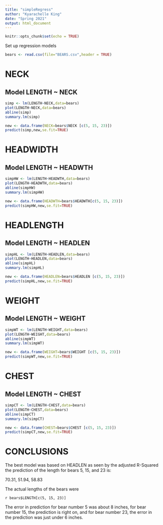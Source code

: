 ```yaml
---
title: "simpleRegress"
author: "Kyarachelle King"
date: "Spring 2021"
output: html_document
---
```


```r
knitr::opts_chunk$set(echo = TRUE)
```

Set up regression models

```r
bears <- read.csv(file="BEARS.csv",header = TRUE)
```

# NECK
## Model LENGTH ~ NECK    

```r
simp <- lm(LENGTH~NECK,data=bears)
plot(LENGTH~NECK,data=bears)
abline(simp)
summary.lm(simp)
```

```r
new <- data.frame(NECK=bears$NECK [c(5, 15, 23)])
predict(simp,new,se.fit=TRUE)
```

# HEADWIDTH
## Model LENGTH ~ HEADWTH

```r
simpHW <- lm(LENGTH~HEADWTH,data=bears)
plot(LENGTH~HEADWTH,data=bears)
abline(simpHW)
summary.lm(simpHW)
```

```r
new <- data.frame(HEADWTH=bears$HEADWTH[c(5, 15, 23)])
predict(simpHW,new,se.fit=TRUE)
```

# HEADLENGTH
## Model LENGTH ~ HEADLEN

```r
simpHL <- lm(LENGTH~HEADLEN,data=bears)
plot(LENGTH~HEADLEN,data=bears)
abline(simpHL)
summary.lm(simpHL)
```

```r
new <- data.frame(HEADLEN=bears$HEADLEN [c(5, 15, 23)])
predict(simpHL,new,se.fit=TRUE)
```

# WEIGHT
## Model LENGTH ~ WEIGHT

```r
simpWT <- lm(LENGTH~WEIGHT,data=bears)
plot(LENGTH~WEIGHT,data=bears)
abline(simpWT)
summary.lm(simpWT)
```

```r
new <- data.frame(WEIGHT=bears$WEIGHT [c(5, 15, 23)])
predict(simpWT,new,se.fit=TRUE)
```

# CHEST
##  Model LENGTH ~ CHEST

```r
simpCT <- lm(LENGTH~CHEST,data=bears)
plot(LENGTH~CHEST,data=bears)
abline(simpCT)
summary.lm(simpCT)
```

```r
new <- data.frame(CHEST=bears$CHEST [c(5, 15, 23)])
predict(simpCT,new,se.fit=TRUE)
```

# CONCLUSIONS

The best model was based on HEADLEN as seen by the adjusted R-Squared the prediction of the length for bears 5, 15, and 23 is:

70.31,  51.94, 58.83


The actual lengths of the bears were

`r bears$LENGTH[c(5, 15, 23)]` 

The error in prediction for bear number 5 was about 8 inches, for bear number 15, the prediction is right on, and for bear number 23, the error in the prediction was just under 6 inches.